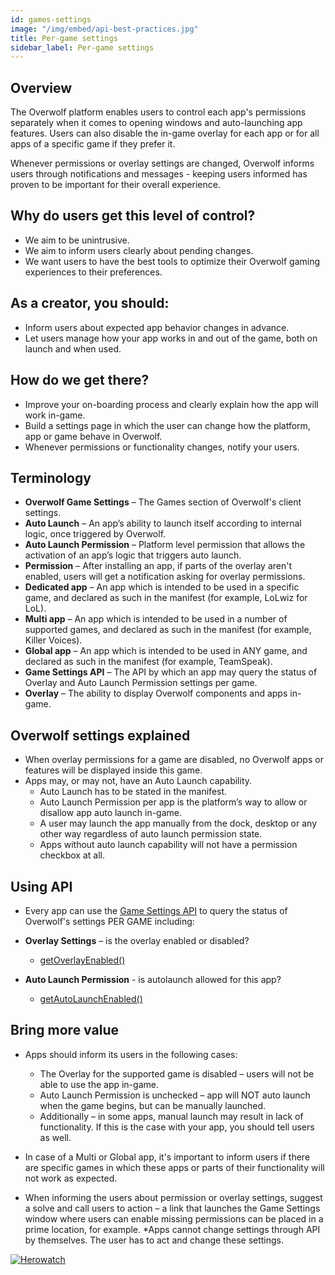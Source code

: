 ```yaml
---
id: games-settings
image: "/img/embed/api-best-practices.jpg"
title: Per-game settings
sidebar_label: Per-game settings
---
```


## Overview
The Overwolf platform enables users to control each app's permissions separately when it comes to opening windows and auto-launching app features. Users can also disable the in-game overlay for each app or for all apps of a specific game if they prefer it. 

Whenever permissions or overlay settings are changed, Overwolf informs users through notifications and messages - keeping users informed has proven to be important for their overall experience.

## Why do users get this level of control?

* We aim to be unintrusive.
* We aim to inform users clearly about pending changes.
* We want users to have the best tools to optimize their Overwolf gaming experiences to their preferences.

## As a creator, you should:

* Inform users about expected app behavior changes in advance.
* Let users manage how your app works in and out of the game, both on launch and when used.

## How do we get there?

* Improve your on-boarding process and clearly explain how the app will work in-game.
* Build a settings page in which the user can change how the platform, app or game behave in Overwolf.
* Whenever permissions or functionality changes, notify your users.

## Terminology

* **Overwolf Game Settings** – The Games section of Overwolf's client settings.
* **Auto Launch** – An app’s ability to launch itself according to internal logic, once triggered by Overwolf.
* **Auto Launch Permission** – Platform level permission that allows the activation of an app’s logic that triggers auto launch.
* **Permission** – After installing an app, if parts of the overlay aren't enabled, users will get a notification asking for overlay permissions.
* **Dedicated app** – An app which is intended to be used in a specific game, and declared as such in the manifest (for example, LoLwiz for LoL).
* **Multi app** – An app which is intended to be used in a number of supported games, and declared as such in the manifest (for example, Killer Voices).
* **Global app** – An app which is intended to be used in ANY game, and declared as such in the manifest (for example, TeamSpeak).
* **Game Settings API** – The API by which an app may query the status of Overlay and Auto Launch Permission settings per game.
* **Overlay** – The ability to display Overwolf components and apps in-game.

## Overwolf settings explained

* When overlay permissions for a game are disabled, no Overwolf apps or features will be displayed inside this game.
* Apps may, or may not, have an Auto Launch capability.
  * Auto Launch has to be stated in the manifest.
  * Auto Launch Permission per app is the platform’s way to allow or disallow app auto launch in-game.
  * A user may launch the app manually from the dock, desktop or any other way regardless of auto launch permission state.
  * Apps without auto launch capability will not have a permission checkbox at all.

## Using API

* Every app can use the [Game Settings API](/api/settings/games) to query the status of Overwolf's settings PER GAME including:
* **Overlay Settings** – is the overlay enabled or disabled?
   * [getOverlayEnabled()](/api/settings/games#getoverlayenabledgameclassid-callback) 
 
* **Auto Launch Permission** - is autolaunch allowed for this app?
  * [getAutoLaunchEnabled()](/api/settings/games#getautolaunchenabledgameclassid-callback) 
  
 ## Bring more value
 
* Apps should inform its users in the following cases:
  * The Overlay for the supported game is disabled – users will not be able to use the app in-game.
  * Auto Launch Permission is unchecked – app will NOT auto launch when the game begins, but can be manually launched.
  * Additionally – in some apps, manual launch may result in lack of functionality. If this is the case with your app, you should tell users as well.

* In case of a Multi or Global app, it's important to inform users if there are specific games in which these apps or parts of their functionality will not work as expected.

* When informing the users about permission or overlay settings, suggest a solve and call users to action – a link that launches the Game Settings window where users can enable missing permissions can be placed in a prime location, for example.
  *Apps cannot change settings through API by themselves. The user has to act and change these settings.

   
[![Herowatch](/assets/herowatch-case-study.jpg)](https://medium.com/overwolf/new-games-settings-herowatch-case-study-4aff3ab99060)

